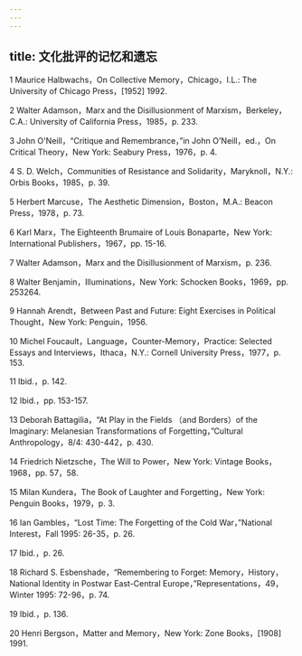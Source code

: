 ```yaml
---
---
---
```

title: 文化批评的记忆和遗忘
---




1 Maurice Halbwachs，On Collective Memory，Chicago，I.L.: The University of Chicago Press，[1952] 1992.

2 Walter Adamson，Marx and the Disillusionment of Marxism，Berkeley，C.A.: University of California Press，1985，p. 233.

3 John O'Neill，“Critique and Remembrance，”in John O'Neill，ed.，On Critical Theory，New York: Seabury Press，1976，p. 4.

4 S. D. Welch，Communities of Resistance and Solidarity，Maryknoll，N.Y.: Orbis Books，1985，p. 39.

5 Herbert Marcuse，The Aesthetic Dimension，Boston，M.A.: Beacon Press，1978，p. 73.

6 Karl Marx，The Eighteenth Brumaire of Louis Bonaparte，New York: International Publishers，1967，pp. 15-16.

7 Walter Adamson，Marx and the Disillusionment of Marxism，p. 236.

8 Walter Benjamin，Illuminations，New York: Schocken Books，1969，pp. 253264.

9 Hannah Arendt，Between Past and Future: Eight Exercises in Political Thought，New York: Penguin，1956.

10 Michel Foucault，Language，Counter-Memory，Practice: Selected Essays and Interviews，Ithaca，N.Y.: Cornell University Press，1977，p. 153.

11 Ibid.，p. 142.

12 Ibid.，pp. 153-157.

13 Deborah Battagilia，“At Play in the Fields （and Borders）of the Imaginary: Melanesian Transformations of Forgetting，”Cultural Anthropology，8/4: 430-442，p. 430.

14 Friedrich Nietzsche，The Will to Power，New York: Vintage Books，1968，pp. 57，58.

15 Milan Kundera，The Book of Laughter and Forgetting，New York: Penguin Books，1979，p. 3.

16 Ian Gambles，“Lost Time: The Forgetting of the Cold War，”National Interest，Fall 1995: 26-35，p. 26.

17 Ibid.，p. 26.

18 Richard S. Esbenshade，“Remembering to Forget: Memory，History，National Identity in Postwar East-Central Europe，”Representations，49，Winter 1995: 72-96，p. 74.

19 Ibid.，p. 136.

20 Henri Bergson，Matter and Memory，New York: Zone Books，[1908] 1991.
